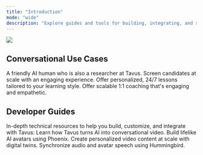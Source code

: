 ```yaml
---
title: "Introduction"
mode: "wide"
description: "Explore guides and tools for building, integrating, and scaling personalized AI video experiences using Tavus."
---
```


<Frame>
  <img src="/images/hero-banner.png" />
</Frame>

## Conversational Use Cases
<CardGroup cols={2}>
  <Card title="Tavus Researcher" img="/images/charlie.png" href="#">
    A friendly AI human who is also a researcher at Tavus.
  </Card>
  <Card title="AI Interviewer" img="/images/aii.png" href="#">
    Screen candidates at scale with an engaging experience.
  </Card>
  <Card title="History Teacher" img="/images/ht.png" href="#">
    Offer personalized, 24/7 lessons tailored to your learning style.
  </Card>
  <Card title="Sales Coach" img="/images/sc.png" href="#">
    Offer scalable 1:1 coaching that's engaging and empathetic.
  </Card>
</CardGroup>

## Developer Guides
In-depth technical resources to help you build, customize, and integrate with Tavus:
<CardGroup cols={2}>
  <Card title="Conversational Video Interface" icon="messages" href="#">
    Learn how Tavus turns AI into conversational video.
  </Card>
  <Card title="Replica" icon="user-group" href="#">
    Build lifelike AI avatars using Phoenix.
  </Card>
  <Card title="Video Generation" icon="video" href="#">
    Create personalized video content at scale with digital twins.
  </Card>
    <Card title="Lipsync" icon="lips" href="#">
    Synchronize audio and avatar speech using Hummingbird.
  </Card>
</CardGroup>